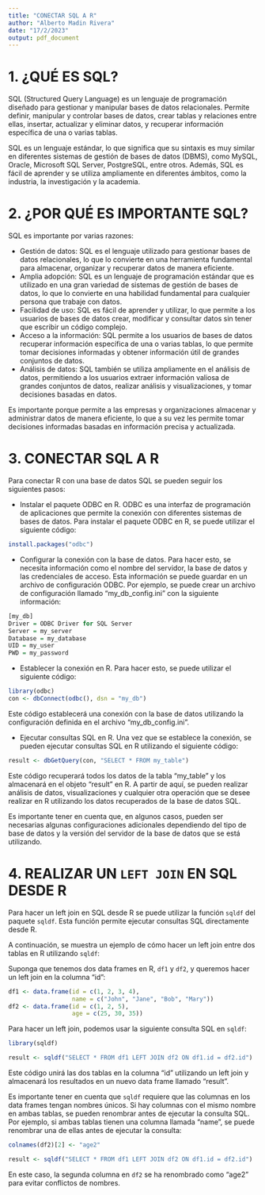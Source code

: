 ---
title: "CONECTAR SQL A R"
author: "Alberto Madin Rivera"
date: "17/2/2023"
output: pdf_document
---

\newpage

# 1. ¿QUÉ ES SQL?

SQL (Structured Query Language) es un lenguaje de programación diseñado para gestionar y manipular bases de datos relacionales. Permite definir, manipular y controlar bases de datos, crear tablas y relaciones entre ellas, insertar, actualizar y eliminar datos, y recuperar información específica de una o varias tablas.

SQL es un lenguaje estándar, lo que significa que su sintaxis es muy similar en diferentes sistemas de gestión de bases de datos (DBMS), como MySQL, Oracle, Microsoft SQL Server, PostgreSQL, entre otros. Además, SQL es fácil de aprender y se utiliza ampliamente en diferentes ámbitos, como la industria, la investigación y la academia.

# 2. ¿POR QUÉ ES IMPORTANTE SQL?

SQL es importante por varias razones:

* Gestión de datos: SQL es el lenguaje utilizado para gestionar bases de datos relacionales, lo que lo convierte en una herramienta fundamental para almacenar, organizar y recuperar datos de manera eficiente.
* Amplia adopción: SQL es un lenguaje de programación estándar que es utilizado en una gran variedad de sistemas de gestión de bases de datos, lo que lo convierte en una habilidad fundamental para cualquier persona que trabaje con datos.
* Facilidad de uso: SQL es fácil de aprender y utilizar, lo que permite a los usuarios de bases de datos crear, modificar y consultar datos sin tener que escribir un código complejo.
* Acceso a la información: SQL permite a los usuarios de bases de datos recuperar información específica de una o varias tablas, lo que permite tomar decisiones informadas y obtener información útil de grandes conjuntos de datos.
* Análisis de datos: SQL también se utiliza ampliamente en el análisis de datos, permitiendo a los usuarios extraer información valiosa de grandes conjuntos de datos, realizar análisis y visualizaciones, y tomar decisiones basadas en datos.

Es importante porque permite a las empresas y organizaciones almacenar y administrar datos de manera eficiente, lo que a su vez les permite tomar decisiones informadas basadas en información precisa y actualizada.

\newpage

# 3. CONECTAR SQL A R

Para conectar R con una base de datos SQL se pueden seguir los siguientes pasos:

* Instalar el paquete ODBC en R. ODBC es una interfaz de programación de aplicaciones que permite la conexión con diferentes sistemas de bases de datos. Para instalar el paquete ODBC en R, se puede utilizar el siguiente código:

```{r, eval=FALSE}
install.packages("odbc")
```

* Configurar la conexión con la base de datos. Para hacer esto, se necesita información como el nombre del servidor, la base de datos y las credenciales de acceso. Esta información se puede guardar en un archivo de configuración ODBC. Por ejemplo, se puede crear un archivo de configuración llamado "my_db_config.ini" con la siguiente información:

```{r, eval=FALSE}
[my_db]
Driver = ODBC Driver for SQL Server
Server = my_server
Database = my_database
UID = my_user
PWD = my_password
```

* Establecer la conexión en R. Para hacer esto, se puede utilizar el siguiente código:

```{r, eval=FALSE}
library(odbc)
con <- dbConnect(odbc(), dsn = "my_db")
```

Este código establecerá una conexión con la base de datos utilizando la configuración definida en el archivo "my_db_config.ini".

* Ejecutar consultas SQL en R. Una vez que se establece la conexión, se pueden ejecutar consultas SQL en R utilizando el siguiente código:

```{r, eval=FALSE}
result <- dbGetQuery(con, "SELECT * FROM my_table")
```

Este código recuperará todos los datos de la tabla "my_table" y los almacenará en el objeto "result" en R. A partir de aquí, se pueden realizar análisis de datos, visualizaciones y cualquier otra operación que se desee realizar en R utilizando los datos recuperados de la base de datos SQL.

Es importante tener en cuenta que, en algunos casos, pueden ser necesarias algunas configuraciones adicionales dependiendo del tipo de base de datos y la versión del servidor de la base de datos que se está utilizando.

\newpage

# 4. REALIZAR UN `LEFT JOIN` EN SQL DESDE R

Para hacer un left join en SQL desde R se puede utilizar la función `sqldf` del paquete `sqldf`. Esta función permite ejecutar consultas SQL directamente desde R.

A continuación, se muestra un ejemplo de cómo hacer un left join entre dos tablas en R utilizando `sqldf`:

Suponga que tenemos dos data frames en R, `df1` y `df2`, y queremos hacer un left join en la columna "id":

```{r, eval=FALSE}
df1 <- data.frame(id = c(1, 2, 3, 4),
                  name = c("John", "Jane", "Bob", "Mary"))
df2 <- data.frame(id = c(1, 2, 5),
                  age = c(25, 30, 35))
```

Para hacer un left join, podemos usar la siguiente consulta SQL en `sqldf`:

```{r, eval=FALSE}
library(sqldf)

result <- sqldf("SELECT * FROM df1 LEFT JOIN df2 ON df1.id = df2.id")
```

Este código unirá las dos tablas en la columna "id" utilizando un left join y almacenará los resultados en un nuevo data frame llamado "result".

Es importante tener en cuenta que `sqldf` requiere que las columnas en los data frames tengan nombres únicos. Si hay columnas con el mismo nombre en ambas tablas, se pueden renombrar antes de ejecutar la consulta SQL. Por ejemplo, si ambas tablas tienen una columna llamada "name", se puede renombrar una de ellas antes de ejecutar la consulta:

```{r, eval=FALSE}
colnames(df2)[2] <- "age2"

result <- sqldf("SELECT * FROM df1 LEFT JOIN df2 ON df1.id = df2.id")
```

En este caso, la segunda columna en `df2` se ha renombrado como "age2" para evitar conflictos de nombres.